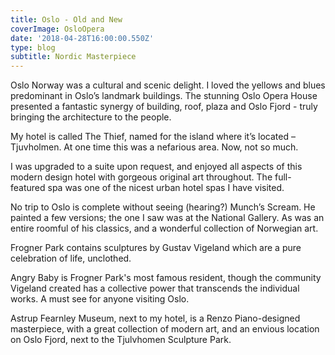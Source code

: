 ---
title: Oslo - Old and New
coverImage: OsloOpera
date: '2018-04-28T16:00:00.550Z'
type: blog
subtitle: Nordic Masterpiece
---

Oslo Norway was a cultural and scenic delight. I loved the yellows and blues predominant in Oslo’s landmark buildings. The stunning Oslo Opera House presented a fantastic synergy of building, roof, plaza and Oslo Fjord - truly bringing the architecture to the people.

<Oslo2018SlideShow />

My hotel is called The Thief, named for the island where it’s located – Tjuvholmen. At one time this was a nefarious area. Now, not so much.

I was upgraded to a suite upon request, and enjoyed all aspects of this modern design hotel with gorgeous original art throughout. The full-featured spa was one of the nicest urban hotel spas I have visited.

<OsloHotel2018SlideShow />

No trip to Oslo is complete without seeing (hearing?) Munch’s Scream. He painted a few versions; the one I saw was at the National Gallery. As was an entire roomful of his classics, and a wonderful collection of Norwegian art.

<OsloNationalGallery2018SlideShow />

Frogner Park contains sculptures by Gustav Vigeland which are a pure celebration of life, unclothed. 

Angry Baby is Frogner Park's most famous resident, though the community Vigeland created has a collective power that transcends the individual works. A must see for anyone visiting Oslo.

<OsloFrogner2018SlideShow />

Astrup Fearnley Museum, next to my hotel, is a Renzo Piano-designed masterpiece, with a great collection of modern art, and an envious location on Oslo Fjord, next to the Tjulvhomen Sculpture Park.

<OsloFearnley2018SlideShow />